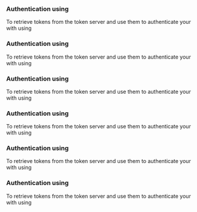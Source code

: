 

<PlatformWrapper platform="android">

### Authentication using <Vg k="UIK" />

To retrieve tokens from the token server and use them to authenticate your <Vpl k="CLIENT" /> with <Vg k="AGORA_BACKEND" /> using  <Vg k="UIK" />

<ProjectImplementUIKit />

</PlatformWrapper>

<PlatformWrapper platform="flutter">

### Authentication using <Vg k="UIK" />

To retrieve tokens from the token server and use them to authenticate your <Vpl k="CLIENT" /> with <Vg k="AGORA_BACKEND" /> using  <Vg k="UIK" />

<ProjectImplementUIKit />

</PlatformWrapper>
<PlatformWrapper platform="ios">

### Authentication using <Vg k="UIK" />

To retrieve tokens from the token server and use them to authenticate your <Vpl k="CLIENT" /> with <Vg k="AGORA_BACKEND" /> using  <Vg k="UIK" />

<ProjectImplementUIKit />

</PlatformWrapper>
<PlatformWrapper platform="macos">

### Authentication using <Vg k="UIK" />

To retrieve tokens from the token server and use them to authenticate your <Vpl k="CLIENT" /> with <Vg k="AGORA_BACKEND" /> using  <Vg k="UIK" />

<ProjectImplementUIKit />

</PlatformWrapper>
<PlatformWrapper platform="web">

### Authentication using <Vg k="UIK" />

To retrieve tokens from the token server and use them to authenticate your <Vpl k="CLIENT" /> with <Vg k="AGORA_BACKEND" /> using  <Vg k="UIK" />

<ProjectImplementUIKit />

</PlatformWrapper>
<PlatformWrapper platform="react-native">

### Authentication using <Vg k="UIK" />

To retrieve tokens from the token server and use them to authenticate your <Vpl k="CLIENT" /> with <Vg k="AGORA_BACKEND" /> using  <Vg k="UIK" />

<ProjectImplementUIKit />
</PlatformWrapper>